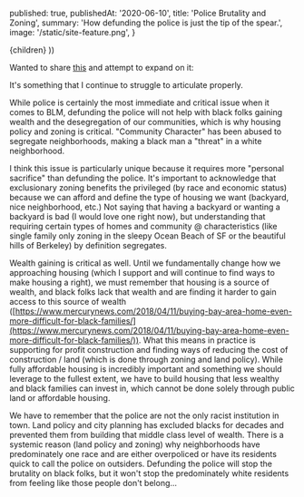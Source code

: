 
  published: true,
  publishedAt: '2020-06-10',
  title: 'Police Brutality and Zoning',
  summary: 'How defunding the police is just the tip of the spear.',
  image: '/static/site-feature.png',
}

  <BlogPost path={router.pathname} meta={meta}>
    {children}
  </BlogPost>
))

Wanted to share [this]((https://twitter.com/WarrenMobility/status/1269854144883339265)) and attempt to expand on it:

It's something that I continue to struggle to articulate properly.

While police is certainly the most immediate and critical issue when it comes to BLM, defunding the police will not help with black folks gaining wealth and the desegregation of our communities, which is why housing policy and zoning is critical. "Community Character" has been abused to segregate neighborhoods, making a black man a "threat" in a white neighborhood.

I think this issue is particularly unique because it requires more "personal sacrifice" than defunding the police. It's important to acknowledge that exclusionary zoning benefits the privileged (by race and economic status) because we can afford and define the type of housing we want (backyard, nice neighborhood, etc.) Not saying that having a backyard or wanting a backyard is bad (I would love one right now), but understanding that requiring certain types of homes and community @ characteristics (like single family only zoning in the sleepy Ocean Beach of SF or the beautiful hills of Berkeley) by definition segregates.

Wealth gaining is critical as well. Until we fundamentally change how we approaching housing (which I support and will continue to find ways to make housing a right), we must remember that housing is a source of wealth, and black folks lack that wealth and are finding it harder to gain access to this source of wealth ([https://www.mercurynews.com/2018/04/11/buying-bay-area-home-even-more-difficult-for-black-families/](https://www.mercurynews.com/2018/04/11/buying-bay-area-home-even-more-difficult-for-black-families/)). What this means in practice is supporting for profit construction and finding ways of reducing the cost of construction / land (which is done through zoning and land policy). While fully affordable housing is incredibly important and something we should leverage to the fullest extent, we have to build housing that less wealthy and black families can invest in, which cannot be done solely through public land or affordable housing.

We have to remember that the police are not the only racist institution in town.  Land policy and city planning has excluded blacks for decades and prevented them from building that middle class level of wealth. There is a systemic reason (land policy and zoning) why neighborhoods have predominately one race and are either overpoliced or have its residents quick to call the police on outsiders. Defunding the police will stop the brutality on black folks, but it won't stop the predominately white residents from feeling like those people don't belong...
